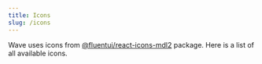 ```yaml
---
title: Icons
slug: /icons
---
```


Wave uses icons from [@fluentui/react-icons-mdl2](https://www.npmjs.com/package/@fluentui/react-icons-mdl2) package. Here is a list of all available icons. 



<IconsPage/>